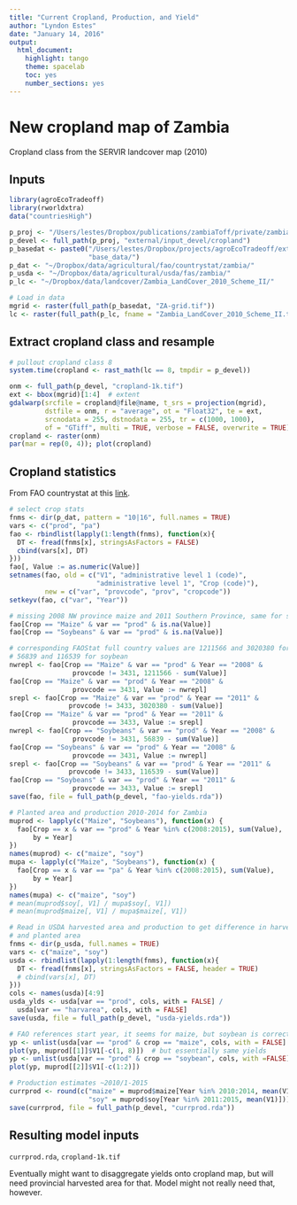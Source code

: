 ```yaml
---
title: "Current Cropland, Production, and Yield"
author: "Lyndon Estes"
date: "January 14, 2016"
output: 
  html_document:
    highlight: tango
    theme: spacelab
    toc: yes 
    number_sections: yes
---
```


# New cropland map of Zambia

Cropland class from the SERVIR landcover map (2010)

## Inputs
```r
library(agroEcoTradeoff)
library(rworldxtra)
data("countriesHigh")

p_proj <- "/Users/lestes/Dropbox/publications/zambiaToff/private/zambiaToff/"
p_devel <- full_path(p_proj, "external/input_devel/cropland")
p_basedat <- paste0("/Users/lestes/Dropbox/projects/agroEcoTradeoff/external/",
                    "base_data/")
p_dat <- "~/Dropbox/data/agricultural/fao/countrystat/zambia/"
p_usda <- "~/Dropbox/data/agricultural/usda/fas/zambia/"
p_lc <- "~/Dropbox/data/landcover/Zambia_LandCover_2010_Scheme_II/"

# Load in data
mgrid <- raster(full_path(p_basedat, "ZA-grid.tif"))
lc <- raster(full_path(p_lc, fname = "Zambia_LandCover_2010_Scheme_II.tif"))

```

## Extract cropland class and resample
```r

# pullout cropland class 8
system.time(cropland <- rast_math(lc == 8, tmpdir = p_devel))

onm <- full_path(p_devel, "cropland-1k.tif")
ext <- bbox(mgrid)[1:4]  # extent   
gdalwarp(srcfile = cropland@file@name, t_srs = projection(mgrid), 
         dstfile = onm, r = "average", ot = "Float32", te = ext, 
         srcnodata = 255, dstnodata = 255, tr = c(1000, 1000), 
         of = "GTiff", multi = TRUE, verbose = FALSE, overwrite = TRUE)
cropland <- raster(onm)
par(mar = rep(0, 4)); plot(cropland)

```

## Cropland statistics

From FAO countrystat at this [link](http://www.countrystat.org/home.aspx?c=ZMB&tr=21).
```r
# select crop stats
fnms <- dir(p_dat, pattern = "10|16", full.names = TRUE)
vars <- c("prod", "pa")
fao <- rbindlist(lapply(1:length(fnms), function(x){
  DT <- fread(fnms[x], stringsAsFactors = FALSE)
  cbind(vars[x], DT)
})) 
fao[, Value := as.numeric(Value)]
setnames(fao, old = c("V1", "administrative level 1 (code)", 
                      "administrative level 1", "Crop (code)"), 
         new = c("var", "provcode", "prov", "cropcode"))
setkeyv(fao, c("var", "Year"))

# missing 2008 NW province maize and 2011 Southern Province, same for soybean
fao[Crop == "Maize" & var == "prod" & is.na(Value)]  
fao[Crop == "Soybeans" & var == "prod" & is.na(Value)]  

# corresponding FAOStat full country values are 1211566 and 3020380 for maize
# 56839 and 116539 for soybean
nwrepl <- fao[Crop == "Maize" & var == "prod" & Year == "2008" & 
                provcode != 3431, 1211566 - sum(Value)]
fao[Crop == "Maize" & var == "prod" & Year == "2008" & 
                provcode == 3431, Value := nwrepl]
srepl <- fao[Crop == "Maize" & var == "prod" & Year == "2011" & 
               provcode != 3433, 3020380 - sum(Value)]
fao[Crop == "Maize" & var == "prod" & Year == "2011" & 
                provcode == 3433, Value := srepl]
nwrepl <- fao[Crop == "Soybeans" & var == "prod" & Year == "2008" & 
                provcode != 3431, 56839 - sum(Value)]
fao[Crop == "Soybeans" & var == "prod" & Year == "2008" & 
                provcode == 3431, Value := nwrepl]
srepl <- fao[Crop == "Soybeans" & var == "prod" & Year == "2011" & 
               provcode != 3433, 116539 - sum(Value)]
fao[Crop == "Soybeans" & var == "prod" & Year == "2011" & 
                provcode == 3433, Value := srepl]
save(fao, file = full_path(p_devel, "fao-yields.rda"))

# Planted area and production 2010-2014 for Zambia
muprod <- lapply(c("Maize", "Soybeans"), function(x) {
  fao[Crop == x & var == "prod" & Year %in% c(2008:2015), sum(Value), 
      by = Year]
})
names(muprod) <- c("maize", "soy")
mupa <- lapply(c("Maize", "Soybeans"), function(x) {
  fao[Crop == x & var == "pa" & Year %in% c(2008:2015), sum(Value), 
      by = Year]
})
names(mupa) <- c("maize", "soy")
# mean(muprod$soy[, V1] / mupa$soy[, V1])
# mean(muprod$maize[, V1] / mupa$maize[, V1])

# Read in USDA harvested area and production to get difference in harvested area
# and planted area
fnms <- dir(p_usda, full.names = TRUE)
vars <- c("maize", "soy")
usda <- rbindlist(lapply(1:length(fnms), function(x){
  DT <- fread(fnms[x], stringsAsFactors = FALSE, header = TRUE)
  # cbind(vars[x], DT)
}))
cols <- names(usda)[4:9]
usda_ylds <- usda[var == "prod", cols, with = FALSE] / 
  usda[var == "harvarea", cols, with = FALSE]
save(usda, file = full_path(p_devel, "usda-yields.rda"))

# FAO references start year, it seems for maize, but soybean is correct year
yp <- unlist(usda[var == "prod" & crop == "maize", cols, with = FALSE] * 1000)
plot(yp, muprod[[1]]$V1[-c(1, 8)])  # but essentially same yields
yp <- unlist(usda[var == "prod" & crop == "soybean", cols, with =FALSE] * 1000)
plot(yp, muprod[[2]]$V1[-c(1:2)])  

# Production estimates ~2010/1-2015
currprod <- round(c("maize" = muprod$maize[Year %in% 2010:2014, mean(V1)], 
                    "soy" = muprod$soy[Year %in% 2011:2015, mean(V1)]))
save(currprod, file = full_path(p_devel, "currprod.rda"))

```

## Resulting model inputs

`currprod.rda`, `cropland-1k.tif`

Eventually might want to disaggregate yields onto cropland map, but will need provincial harvested area for that.  Model might not really need that, however. 

